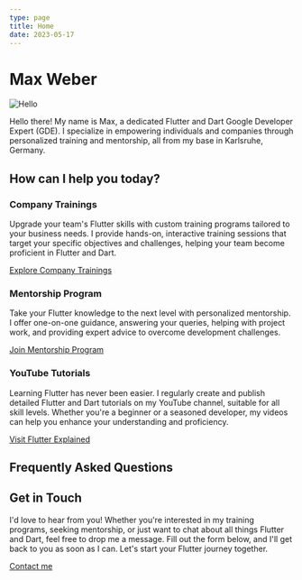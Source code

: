 ```yaml
---
type: page
title: Home
date: 2023-05-17
---
```



# Max Weber

<Image src="/images/avatar.png" alt="Hello" width={150} height={150} />

<SocialMediaIcons />

Hello there! My name is Max, a dedicated Flutter and Dart Google Developer Expert (GDE).
I specialize in empowering individuals and companies through personalized
training and mentorship, all from my base in Karlsruhe, Germany.

## How can I help you today?
### Company Trainings
Upgrade your team's Flutter skills with custom training programs tailored to your business needs.
I provide hands-on, interactive training sessions that target your specific objectives and challenges,
helping your team become proficient in Flutter and Dart.

[Explore Company Trainings](./trainings)

### Mentorship Program
Take your Flutter knowledge to the next level with personalized mentorship.
I offer one-on-one guidance, answering your queries, helping with project work,
and providing expert advice to overcome development challenges.

[Join Mentorship Program](https://flutterexplained.gumroad.com/l/ydgtfV)

### YouTube Tutorials
Learning Flutter has never been easier. I regularly create and publish detailed Flutter and
Dart tutorials on my YouTube channel, suitable for all skill levels. Whether you're a beginner
or a seasoned developer, my videos can help you enhance your understanding and proficiency.

[Visit Flutter Explained](https://youtube.com/@flutterexplained)

## Frequently Asked Questions
<FAQs />

## Get in Touch
I'd love to hear from you! Whether you're interested in my training programs, seeking mentorship,
or just want to chat about all things Flutter and Dart, feel free to drop me a message.
Fill out the form below, and I'll get back to you as soon as I can.
Let's start your Flutter journey together.

<a href="mailto:flutterexp@gmail.com">Contact me</a>  